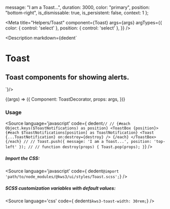 
  message: "I am a Toast...",
  duration: 3000,
  color: "primary",
  position: "bottom-right",
  is_dismissable: true,
  is_persistent: false,
  context: 1
};

<Meta
  title="Helpers/Toast"
  component={Toast}
  args={args}
  argTypes={{
    color: {
      control: 'select'
    },
    position: {
      control: 'select'
    },
  }}
/>

<Description markdown={dedent`
# Toast
## Toast components for showing alerts.
`}/>

<Canvas>
  <Story
  name="Toast"
  args={args}
  >
  {(args) => ({
    Component: ToastDecorator,
    props: args,
  })}
  </Story>
</Canvas>

<ArgsTable story="Toast" />


### Usage
<Source
  language='javascript'
  code={ dedent`
  //
  //
  {#each Object.keys($ToastNotifications) as position}
    <ToastBox {position}>
      {#each $ToastNotifications[position] as ToastNotification}
        <Toast {...ToastNotification} on:destroy={destroy} />
      {/each}
    </ToastBox>
  {/each}
  //
  //
  Toast.push({ message: 'I am a Toast...', position: 'top-left' });
  //
  //
  function destroy(props) {
    Toast.pop(props);
  }
  `}
/>


##### Import the CSS:
<Source
  language='javascript'
  code={ dedent`@import 'path/to/node_modules/@kws3/ui/styles/Toast.scss';`}
/>

##### SCSS customization variables with default values:
<Source
  language='css'
  code={ dedent`
    $kws3-toast-width: 30rem;
  `}
/>